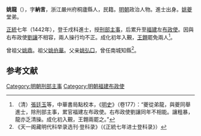 '''姚龍'''（{{bd|1416年||？}}），字'''納言'''，浙江嚴州府桐廬縣人，民籍。[[明朝|明朝]]政治人物。進士出身。[[姚夔|姚夔]]堂弟。

[[正统_(年号)|正統]]七年（1442年），登壬戌科進士，授[[刑部|刑部]][[主事|主事]]，后累升至[[福建|福建]]左[[布政使|布政使]]。因與右布政使[[劉讓|劉讓]]不相容，兩人操行均不正。成化初年入覲，[[王翺|王翺]]罷免兩人<ref>（清）[[張廷玉|張廷玉]]等，中華書局點校本，《[[明史|明史]]》（卷177）：“夔從弟龍，與夔同舉進士，除刑部主事，累官福建左布政使。右布政使劉讓同年不相能。讓粗暴，龍亦乏清操。成化初入覲，王翺兩罷之。”</ref>。

曾祖父[[姚鼎|姚鼎]]。祖父[[姚伯華|姚伯華]]。父亲[[姚弘□|姚弘□]]，曾任南城知縣<ref>《天一阁藏明代科举录选刊·登科录》（《正統七年进士登科录》）</ref>。

==参考文献==
{{wikisource|明史/卷177}}
{{Reflist}}

{{明朝人物小作品}}
{{正統七年壬戌科殿試金榜}}
[[Category:明朝刑部主事|Category:明朝刑部主事]]
[[Category:明朝福建布政使|Category:明朝福建布政使]]